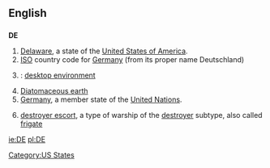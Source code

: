 {{see|Appendix:Variations of "de"}}

==English==

==={{abbreviation}}===
'''DE'''

# [[Delaware]], a state of the [[United States of America]].
# [[ISO]] country code for [[Germany]] (from its proper name Deutschland)
# {{computing}}: [[desktop environment]]
#[[w:Diatomaceous earth|Diatomaceous earth]]
# [[Germany]], a member state of the [[United Nations]].
# {{US|navy}} [[destroyer escort]], a type of warship of the [[destroyer]] subtype, also called [[frigate]]

[[Category:US States]]

[[ie:DE]]
[[pl:DE]]